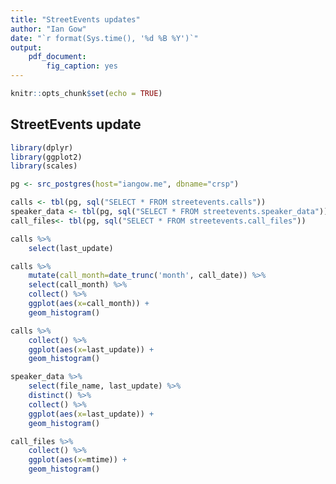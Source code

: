 ```yaml
---
title: "StreetEvents updates"
author: "Ian Gow"
date: "`r format(Sys.time(), '%d %B %Y')`"
output: 
    pdf_document:
        fig_caption: yes
---
```


```r
knitr::opts_chunk$set(echo = TRUE)
```

## StreetEvents update

```r
library(dplyr)
library(ggplot2)
library(scales)

pg <- src_postgres(host="iangow.me", dbname="crsp")

calls <- tbl(pg, sql("SELECT * FROM streetevents.calls"))
speaker_data <- tbl(pg, sql("SELECT * FROM streetevents.speaker_data"))
call_files<- tbl(pg, sql("SELECT * FROM streetevents.call_files"))
```

```r
calls %>%
    select(last_update) 
```

```r
calls %>%
    mutate(call_month=date_trunc('month', call_date)) %>%
    select(call_month) %>%
    collect() %>%
    ggplot(aes(x=call_month)) +
    geom_histogram()
```

```r
calls %>%
    collect() %>%
    ggplot(aes(x=last_update)) +
    geom_histogram()
```

```r
speaker_data %>%
    select(file_name, last_update) %>%
    distinct() %>%
    collect() %>%
    ggplot(aes(x=last_update)) +
    geom_histogram()
```

```r
call_files %>%
    collect() %>%
    ggplot(aes(x=mtime)) +
    geom_histogram()
```
